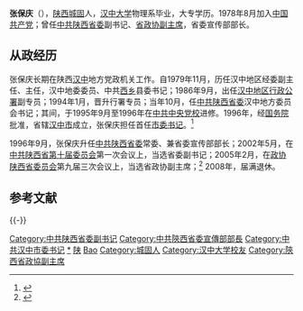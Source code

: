 '''张保庆'''（{{bd|1944年|6月||catIdx=Z张}}），[[陕西|陕西]][[城固|城固]]人，[[陕西理工学院|汉中大学]]物理系毕业，大专学历。1978年8月加入[[中国共产党|中国共产党]]；曾任[[中共陕西省委|中共陕西省委]]副书记、[[政协陕西省委员会|省政协副主席]]，省委宣传部部长。

== 从政经历 ==
张保庆长期在陕西[[汉中|汉中]]地方党政机关工作。自1979年11月，历任汉中地区经委副主任、主任，汉中地委委员、中共[[西乡|西乡]]县委书记；1986年9月，出任[[汉中地区|汉中地区]][[行政公署|行政公署]]副专员；1994年1月，晋升行署专员；当年10月，任[[中共陕西省委|中共陕西省委]]汉中地方委员会书记；其间，于1995年9月至1996年在[[中共中央党校|中共中央党校]]进修。1996年，经[[中华人民共和国国务院|国务院]]批准，省辖[[汉中市|汉中市]]成立，张保庆担任首任[[市委书记|市委书记]]。<ref>{{cite web|accessdate=2015-01-15|url=http://news.xinhuanet.com/newscenter/2005-02/17/content_2586847.htm|title=中央批准：免去张保庆同志陕西省委副书记职务|publisher=新华网|archive-date=2009-06-22|archive-url=https://web.archive.org/web/20090622052820/http://news.xinhuanet.com/newscenter/2005-02/17/content_2586847.htm}}</ref>

1996年9月，张保庆升任[[中共陕西省委|中共陕西省委]]常委、兼省委宣传部部长；2002年5月，在[[中共陕西省委|中共陕西省第十届委员会]]第一次会议上，当选省委副书记；2005年2月，在[[政协陕西省委员会|政协陕西省委员会]]第九届三次会议上，当选省政协副主席；<ref>{{cite web|accessdate=2015-01-15|url=http://www.xinhuanet.com/chinanews/2005-02/05/content_3689905.htm|title=张保庆当选省政协副主席|publisher=新华网|archive-date=2007-09-01|archive-url=https://web.archive.org/web/20070901185450/http://www.xinhuanet.com/chinanews/2005-02/05/content_3689905.htm}}</ref> 2008年，届满退休。

==参考文献==
{{reflist}}

{{-}}
{{start box}}
{{s-ppo|{{cpc}}}}
{{s-before|[[王巨才|王巨才]]}}
{{s-title|[[中国共产党陕西省委员会|中国共产党陕西省委员会]]宣传部部长|1996年9月-2002年7月}}
{{s-after|[[马中平|马中平]]}}
{{s-new|}}
{{s-title|[[汉中市|中国共产党汉中市委员会]]书记|1996年5月-9月}}
{{s-after|[[白云腾|白云腾]]}}
{{s-gov|prc}}
{{s-before|[[杨吉荣|杨吉荣]]}}
{{s-title|[[汉中市市长列表|汉中地区行政公署专员]]|1994年2月-11月}}
{{s-after|[[白云腾|白云腾]]}}
{{end box}}

{{DEFAULTSORT:Zhang张}}
[[Category:中共陕西省委副书记|Category:中共陕西省委副书记]]
[[Category:中共陝西省委宣傳部部長|Category:中共陝西省委宣傳部部長]]
[[Category:中共汉中市委书记|Category:中共汉中市委书记]]
[[Category:汉中市人民政府市长|*]]
[[Category:第八届全国人大代表|陕]]
[[Category:张姓|Bao]]
[[Category:城固人|Category:城固人]]
[[Category:汉中大学校友|Category:汉中大学校友]]
[[Category:陝西省政協副主席|Category:陝西省政協副主席]]